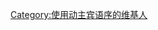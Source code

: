 {{Userbox
| id='''VSO'''
| id-c=#FFFFFF
| id-s=11
| info=使用在该用户對[[VSO|动主宾语序]]。
| info-c=#ffe496
| info-s=10
| border-c=#ffb466
}}<includeonly>
[[Category:使用动主宾语序的维基人]]
</includeonly>